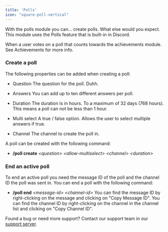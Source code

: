 ```yaml
---
title: 'Polls'
icon: "square-poll-vertical"
---
```


With the polls module you can... create polls. What else would you expect. This module uses the Polls feature that is built-in in Discord.

When a user votes on a poll that counts towards the achievements module. See Achievements for more info.

### Create a poll
The following properties can be added when creating a poll:

* Question
  The question for the poll. Duhh.

* Answers
  You can add up to ten different answers per poll.

* Duration
  The duration is in hours. To a maximum of 32 days (768 hours). This means a poll can not be less than 1 hour.

* Multi select
  A true / false option. Allows the user to select multiple answers if true.

* Channel
  The channel to create the poll in.

A poll can be created with the following command:

* **/poll create** *\<question> \<allow-multiselect> \<channel> \<duration>*

### End an active poll
To end an active poll you need the message ID of the poll and the channel ID the poll was sent in.
You can end a poll with the following command:

* **/poll end** *\<message-id> \<channel-id>*
  You can find the message ID by right-clicking on the message and clicking on "Copy Message ID". You can find the channel ID by right-clicking on the channel in the channel list and clicking on "Copy Channel ID".

Found a bug or need more support? Contact our support team in our [support server](https://support.yoshibot.com).